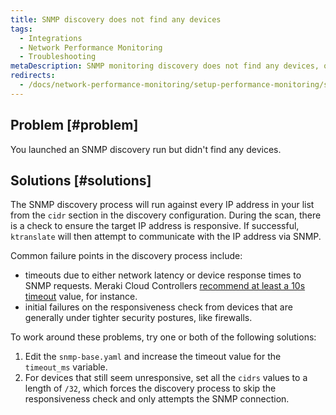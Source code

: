 ```yaml
---
title: SNMP discovery does not find any devices
tags:
  - Integrations
  - Network Performance Monitoring
  - Troubleshooting
metaDescription: SNMP monitoring discovery does not find any devices, or you didn't find all of the devices you expected.
redirects: 
  - /docs/network-performance-monitoring/setup-performance-monitoring/snmp-troubleshooting-no-devices
---
```


## Problem [#problem]

You launched an SNMP discovery run but didn't find any devices.

## Solutions [#solutions]

The SNMP discovery process will run against every IP address in your list from the `cidr` section in the discovery configuration. During the scan, there is a check to ensure the target IP address is responsive. If successful, `ktranslate` will then attempt to communicate with the IP address via SNMP. 

Common failure points in the discovery process include:
* timeouts due to either network latency or device response times to SNMP requests. Meraki Cloud Controllers [recommend at least a 10s timeout](https://documentation.meraki.com/General_Administration/Monitoring_and_Reporting/SNMP_Overview_and_Configuration) value, for instance. 
* initial failures on the responsiveness check from devices that are generally under tighter security postures, like firewalls.

To work around these problems, try one or both of the following solutions:

1. Edit the `snmp-base.yaml` and increase the timeout value for the `timeout_ms` variable.
2. For devices that still seem unresponsive, set all the `cidrs` values to a length of `/32`, which forces the discovery process to skip the responsiveness check and only attempts the SNMP connection. 
